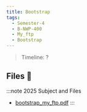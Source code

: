 ```yaml
---
title: Bootstrap
tags:
  - Semester-4
  - B-NWP-400
  - My_ftp
  - Bootstrap
---
```

> Timeline: ?


## Files 📂

:::note 2025 Subject and Files
- [bootstrap_my_ftp.pdf](https://github.com/Studio-17/Epitech-Subjects/raw/main/Semester-4/B-NWP-400/My_ftp/Bootstrap/bootstrap_my_ftp.pdf)
:::

